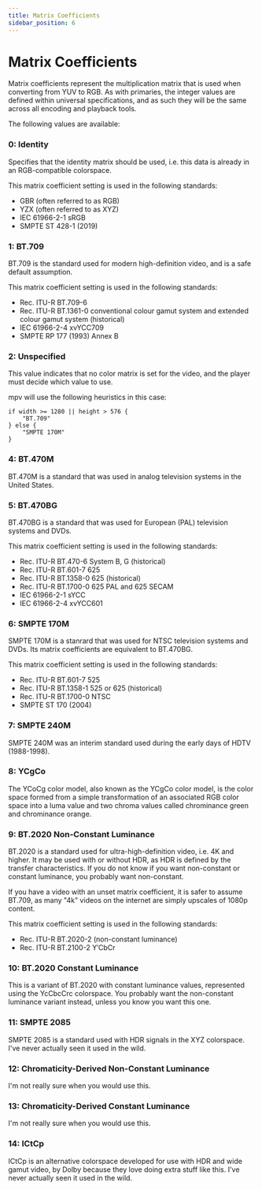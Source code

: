 ```yaml
---
title: Matrix Coefficients
sidebar_position: 6
---
```


# Matrix Coefficients

Matrix coefficients represent the multiplication matrix that is used when
converting from YUV to RGB. As with primaries, the integer values are defined
within universal specifications, and as such they will be the same across all
encoding and playback tools.

The following values are available:

### 0: Identity

Specifies that the identity matrix should be used, i.e. this data is already in an RGB-compatible colorspace.

This matrix coefficient setting is used in the following standards:

- GBR (often referred to as RGB)
- YZX (often referred to as XYZ)
- IEC 61966-2-1 sRGB
- SMPTE ST 428-1 (2019)

### 1: BT.709

BT.709 is the standard used for modern high-definition video, and is a safe default assumption.

This matrix coefficient setting is used in the following standards:

- Rec. ITU-R BT.709-6
- Rec. ITU-R BT.1361-0 conventional colour gamut system and extended colour
  gamut system (historical)
- IEC 61966-2-4 xvYCC709
- SMPTE RP 177 (1993) Annex B

### 2: Unspecified

This value indicates that no color matrix is set for the video, and the player must decide which value to use.

mpv will use the following heuristics in this case:

```
if width >= 1280 || height > 576 {
    "BT.709"
} else {
    "SMPTE 170M"
}
```

### 4: BT.470M

BT.470M is a standard that was used in analog television systems in the United States.

### 5: BT.470BG

BT.470BG is a standard that was used for European (PAL) television systems and DVDs.

This matrix coefficient setting is used in the following standards:

- Rec. ITU-R BT.470-6 System B, G (historical)
- Rec. ITU-R BT.601-7 625
- Rec. ITU-R BT.1358-0 625 (historical)
- Rec. ITU-R BT.1700-0 625 PAL and 625 SECAM
- IEC 61966-2-1 sYCC
- IEC 61966-2-4 xvYCC601

### 6: SMPTE 170M

SMPTE 170M is a stanrard that was used for NTSC television systems and DVDs. Its matrix coefficients are equivalent to BT.470BG.

This matrix coefficient setting is used in the following standards:

- Rec. ITU-R BT.601-7 525
- Rec. ITU-R BT.1358-1 525 or 625 (historical)
- Rec. ITU-R BT.1700-0 NTSC
- SMPTE ST 170 (2004)

### 7: SMPTE 240M

SMPTE 240M was an interim standard used during the early days of HDTV (1988-1998).

### 8: YCgCo

The YCoCg color model, also known as the YCgCo color model,
is the color space formed from a simple transformation of
an associated RGB color space into a luma value and
two chroma values called chrominance green and chrominance orange.

### 9: BT.2020 Non-Constant Luminance

BT.2020 is a standard used for ultra-high-definition video, i.e. 4K and higher. It may be used with or without HDR, as HDR is defined by the transfer characteristics. If you do not know if you want non-constant or constant luminance, you probably want non-constant.

If you have a video with an unset matrix coefficient, it is safer to assume BT.709, as many "4k" videos on the internet are simply upscales of 1080p content.

This matrix coefficient setting is used in the following standards:

- Rec. ITU-R BT.2020-2 (non-constant luminance)
- Rec. ITU-R BT.2100-2 Y′CbCr

### 10: BT.2020 Constant Luminance

This is a variant of BT.2020 with constant luminance values, represented using the YcCbcCrc colorspace. You probably want the non-constant luminance variant instead, unless you know you want this one.

### 11: SMPTE 2085

SMPTE 2085 is a standard used with HDR signals in the XYZ colorspace. I've never actually seen it used in the wild.

### 12: Chromaticity-Derived Non-Constant Luminance

I'm not really sure when you would use this.

### 13: Chromaticity-Derived Constant Luminance

I'm not really sure when you would use this.

### 14: ICtCp

ICtCp is an alternative colorspace developed for use with HDR and wide gamut video, by Dolby because they love doing extra stuff like this. I've never actually seen it used in the wild.
